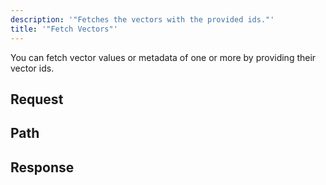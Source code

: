 ```yaml
---
description: '"Fetches the vectors with the provided ids."'
title: '"Fetch Vectors"'
---
```

You can fetch vector values or metadata of one or more by providing
their vector ids.
## Request
## Path
## Response